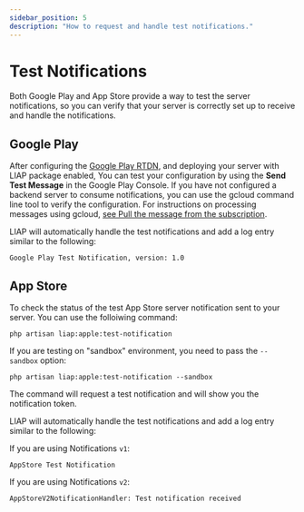 ```yaml
---
sidebar_position: 5
description: "How to request and handle test notifications."
---
```


# Test Notifications

Both Google Play and App Store provide a way to test the server notifications, so you can verify that your server is
correctly set up to receive and handle the notifications.

## Google Play

After configuring the [Google Play RTDN](https://developer.android.com/google/play/billing/getting-ready#configure-rtdn),
and deploying your server with LIAP package enabled, You can test your configuration by using the **Send Test Message**
in the Google Play Console. If you have not configured a backend server to consume notifications, you can use the gcloud
command line tool to verify the configuration. For instructions on processing messages using gcloud, [see Pull the message
from the subscription](https://cloud.google.com/pubsub/docs/publish-receive-messages-console#pull_the_message_from_the_subscription).

LIAP will automatically handle the test notifications and add a log entry similar to the following:

```shell
Google Play Test Notification, version: 1.0
```

## App Store

To check the status of the test App Store server notification sent to your server. You can use the folloiwing command:

```shell
php artisan liap:apple:test-notification
```

If you are testing on "sandbox" environment, you need to pass the `--sandbox` option:

```shell
php artisan liap:apple:test-notification --sandbox
```

The command will request a test notification and will show you the notification token.

LIAP will automatically handle the test notifications and add a log entry similar to the following:

If you are using Notifications `v1`:
```shell
AppStore Test Notification
```

If you are using Notifications `v2`:

```shell
AppStoreV2NotificationHandler: Test notification received
```
